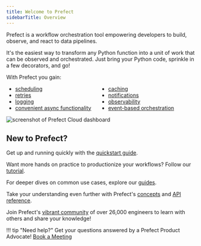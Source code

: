 ```yaml
---
title: Welcome to Prefect
sidebarTitle: Overview
---
```



Prefect is a workflow orchestration tool empowering developers to build, observe, and react to data pipelines.

It's the easiest way to transform any Python function into a unit of work that can be observed and orchestrated. Just bring your Python code, sprinkle in a few decorators, and go!

With Prefect you gain:

<ul class="ul-line-height-compress" style="columns: 2">
    <li> <a href="/concepts/schedules"> scheduling </a> </li>
    <li> <a href="/concepts/tasks/#task-arguments"> retries </a> </li>
    <li> <a href="/concepts/logs/"> logging </a> </li>
     <li> <a href="/concepts/task-runners/#task-runners"> convenient async functionality</a> </li>
    <li> <a href="/concepts/tasks/#caching"> caching</a> </li>
    <li> <a href="/cloud/automations/"> notifications</a> </li>
    <li> <a href="/cloud/overview/"> observability</a> </li>
    <li> <a href="/cloud/webhooks/"> event-based orchestration</a> </li>
</ul>

![screenshot of Prefect Cloud dashboard](/2.17/img/ui/cloud-dashboard.png)

## New to Prefect?

Get up and running quickly with the [quickstart guide](/2.17/getting-started/quickstart/).

Want more hands on practice to productionize your workflows? Follow our [tutorial](/2.17/tutorial/).

For deeper dives on common use cases, explore our [guides](/2.17/guides/index/).

Take your understanding even further with Prefect's [concepts](/2.17/concepts/index/) and [API reference](/2.17/api-ref/).

Join Prefect's [vibrant community](/2.17/community/) of over 26,000 engineers to learn with others and share your knowledge!

!!! tip "Need help?"
    Get your questions answered by a Prefect Product Advocate! [Book a Meeting](https://calendly.com/prefect-experts/prefect-product-advocates?utm_campaign=prefect_docs_cloud&utm_content=prefect_docs&utm_medium=docs&utm_source=docs)
